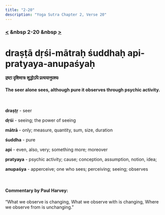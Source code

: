 ```yaml
---
title: "2-20"
description: "Yoga Sutra Chapter 2, Verse 20"
---
```


### [<](/Chapter-2/2-19/) &nbsp 2-20 &nbsp [>](/Chapter-2/2-21/)

# draṣṭā dṛśi-mātraḥ śuddhaḥ api-pratyaya-anupaśyaḥ

#### द्रष्टा दृशिमात्रः शुद्धोऽपि प्रत्ययानुपश्यः

#### The seer alone sees, although pure it observes through psychic activity.

<br />

**draṣṭṛ** - seer <br />

**dṛśi** - seeing; the power of seeing <br />

**mātrā** - only; measure, quantity, sum, size, duration <br />

**śuddha** - pure <br />

**api** - even, also, very; something more; moreover <br />

**pratyaya** - psychic activity; cause; conception, assumption, notion, idea; <br />

**anupaśya** - apperceive; one who sees; perceiving; seeing; observes <br />

<br />

#### Commentary by Paul Harvey:

“What we observe is changing,
What we observe with is changing,
Where we observe from is unchanging.”
